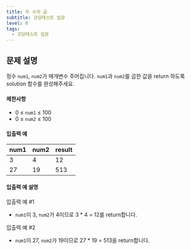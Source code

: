 ```yaml
---
title: 두 수의 곱
subtitle: 코딩테스트 입문
level: 0
tags:
  - 코딩테스트 입문
---
```


## 문제 설명

정수 `num1`, `num2`가 매개변수 주어집니다. `num1`과 `num2`를 곱한 값을 return 하도록 solution 함수를 완성해주세요.

#### 제한사항

- 0 ≤ `num1` ≤ 100
- 0 ≤ `num2` ≤ 100

#### 입출력 예

| num1 | num2 | result |
| ---- | ---- | ------ |
| 3    | 4    | 12     |
| 27   | 19   | 513    |

#### 입출력 예 설명

입출력 예 #1

- `num1`이 3, `num2`가 4이므로 3 \* 4 = 12를 return합니다.

입출력 예 #2

- `num1`이 27, `num2`가 19이므로 27 \* 19 = 513을 return합니다.
